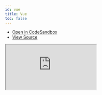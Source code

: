 ```yaml
---
id: vue
title: Vue
toc: false
---
```


- [Open in CodeSandbox](https://codesandbox.io/s/github/everfund/everfund/tree/main/examples/vue)
- [View Source](https://github.com/everfund/everfund/tree/main/examples/vue)

<iframe
  src="https://codesandbox.io/embed/github/everfund/everfund/tree/main/examples/vue?autoresize=1&fontsize=14&theme=light"
  title="everfund/sdk: Vue"
  sandbox="allow-forms allow-modals allow-popups allow-presentation allow-same-origin allow-scripts"
  style={{
    width: "100%",
    height: "80vh",
    border: "0",
    borderRadius: 8,
    overflow: "hidden",
    position: "static",
    zIndex: 0,
  }}
></iframe>
